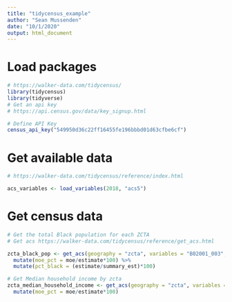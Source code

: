 ```yaml
---
title: "tidycensus_example"
author: "Sean Mussenden"
date: "10/1/2020"
output: html_document
---
```


# Load packages
```r
# https://walker-data.com/tidycensus/
library(tidycensus)
library(tidyverse)
# Get an api key
# https://api.census.gov/data/key_signup.html

# Define API Key
census_api_key("549950d36c22ff16455fe196bbbd01d63cfbe6cf")

```

# Get available data
```r
# https://walker-data.com/tidycensus/reference/index.html

acs_variables <- load_variables(2018, "acs5")

```

# Get census data

```r
# Get the total Black population for each ZCTA 
# Get acs https://walker-data.com/tidycensus/reference/get_acs.html

zcta_black_pop <- get_acs(geography = "zcta", variables = "B02001_003", summary_var = "B02001_001", geometry = FALSE) %>%
  mutate(moe_pct = moe/estimate*100) %>%
  mutate(pct_black = (estimate/summary_est)*100)

# Get Median household income by zcta
zcta_median_household_income <- get_acs(geography = "zcta", variables = "B19013_001", geometry = FALSE) %>%
  mutate(moe_pct = moe/estimate*100) 

```




